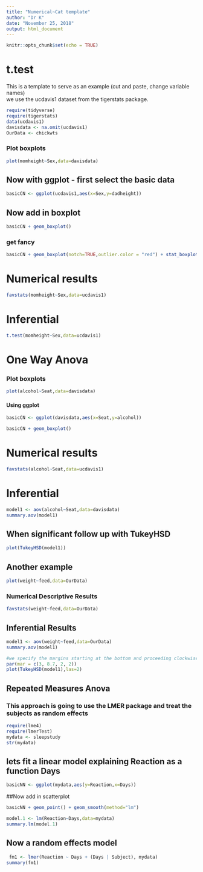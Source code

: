 ```yaml
---
title: "Numerical~Cat template"
author: "Dr K"
date: "November 25, 2018"
output: html_document
---
```


```r
knitr::opts_chunk$set(echo = TRUE)
```

# t.test

This is a template to serve as an example (cut and paste, change variable names)  
we use the ucdavis1 dataset from the tigerstats package.

```r
require(tidyverse)
require(tigerstats)
data(ucdavis1)
davisdata <- na.omit(ucdavis1)
OurData <- chickwts
```


### Plot boxplots

```r
plot(momheight~Sex,data=davisdata)
```

## Now with ggplot - first select the basic data

```r
basicCN <- ggplot(ucdavis1,aes(x=Sex,y=dadheight))
```
## Now add in boxplot

```r
basicCN + geom_boxplot()
```
  
  
### get fancy  

```r
basicCN + geom_boxplot(notch=TRUE,outlier.color = "red") + stat_boxplot(geom ='errorbar') + labs(title="Fancy notch boxplot \n with 2 lines")
```

# Numerical results

```r
favstats(momheight~Sex,data=ucdavis1)
```

# Inferential  
  
```r
t.test(momheight~Sex,data=ucdavis1)
```
# One Way Anova
  
  

### Plot boxplots

```r
plot(alcohol~Seat,data=davisdata)
```
   
#### Using ggplot

```r
basicCN <- ggplot(davisdata,aes(x=Seat,y=alcohol))

basicCN + geom_boxplot()
```
  
# Numerical results

```r
favstats(alcohol~Seat,data=ucdavis1)
```
# Inferential

```r
model1 <- aov(alcohol~Seat,data=davisdata)
summary.aov(model1)
```

## When significant follow up with TukeyHSD  

```r
plot(TukeyHSD(model1))
```

## Another example  

```r
plot(weight~feed,data=OurData)
```
  
  
### Numerical Descriptive Results

<!--Numerical results go here. Use the numerical results to describe the patterns if any that exist in the data as focused toward the research question!-->

```r
favstats(weight~feed,data=OurData)
```

## Inferential Results

<!--State hypothesis clearly.  Make sure your discussion of the inferential test covers all the aspects that the test output produces, such as test statistic, p-value etc.  Make a decision about the null hypothesis, explain the assumptions on which the selected test/procedure was based, and why the chosen procedure satisfys the assumptions and is appropriate to answer the research question!-->

```r
model1 <- aov(weight~feed,data=OurData)
summary.aov(model1)
```
```r
#we specify the margins starting at the bottom and proceeding clockwise - thus 8.7 is the left side margin to hold the names of the factors
par(mar = c(3, 8.7, 2, 2))
plot(TukeyHSD(model1),las=2)
```
## Repeated Measures Anova  

### This approach is going to use the LMER package and treat the subjects as random effects


```r
require(lme4)
require(lmerTest)
mydata <- sleepstudy
str(mydata)
```
## lets fit a linear model explaining Reaction as a function Days

```r
basicNN <- ggplot(mydata,aes(y=Reaction,x=Days))
```
##Now add in scatterplot

```r
basicNN + geom_point() + geom_smooth(method="lm")
```


```r
model.1 <- lm(Reaction~Days,data=mydata)
summary.lm(model.1)
```
  
## Now a random effects model 
```r
 fm1 <- lmer(Reaction ~ Days + (Days | Subject), mydata)
summary(fm1)
```
